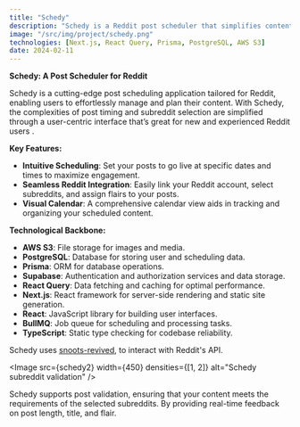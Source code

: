 ```yaml
---
title: "Schedy"
description: "Schedy is a Reddit post scheduler that simplifies content management and scheduling."
image: "/src/img/project/schedy.png"
technologies: [Next.js, React Query, Prisma, PostgreSQL, AWS S3]
date: 2024-02-11
---
```




**Schedy: A Post Scheduler for Reddit**

Schedy is a cutting-edge post scheduling application tailored for Reddit, enabling users to effortlessly manage and plan their content. With Schedy, the complexities of post timing and subreddit selection are simplified through a user-centric interface that’s great for new and experienced Reddit users .

**Key Features:**

- **Intuitive Scheduling**: Set your posts to go live at specific dates and times to maximize engagement.
- **Seamless Reddit Integration**: Easily link your Reddit account, select subreddits, and assign flairs to your posts.
- **Visual Calendar**: A comprehensive calendar view aids in tracking and organizing your scheduled content.

**Technological Backbone:**

- **AWS S3**: File storage for images and media.
- **PostgreSQL**: Database for storing user and scheduling data.
- **Prisma**: ORM for database operations.
- **Supabase**: Authentication and authorization services and data storage.
- **React Query**: Data fetching and caching for optimal performance.
- **Next.js**: React framework for server-side rendering and static site generation.
- **React**: JavaScript library for building user interfaces.
- **BullMQ**: Job queue for scheduling and processing tasks.
- **TypeScript**: Static type checking for codebase reliability.

Schedy uses <a href="https://github.com/ekrzeptowski/snoots-revived" target="_blank">snoots-revived</a>, to interact with Reddit's API.

<GithubRepo repo="ekrzeptowski/snoots-revived" />

<Image src={schedy2} width={450} densities={[1, 2]} alt="Schedy subreddit validation" />

Schedy supports post validation, ensuring that your content meets the requirements of the selected subreddits. By providing real-time feedback on post length, title, and flair.
